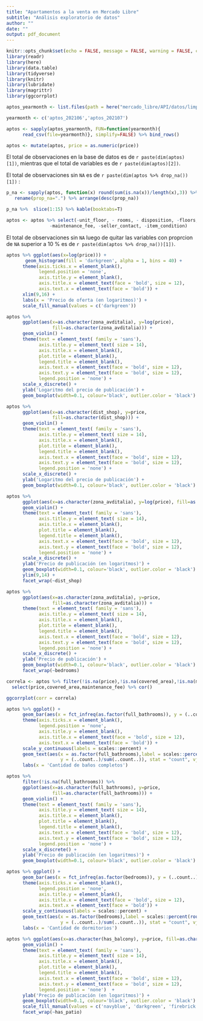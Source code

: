 ```yaml
---
title: "Apartamentos a la venta en Mercado Libre"
subtitle: "Análisis exploratorio de datos"
author: ""
date: ""
output: pdf_document
---
```


```r
knitr::opts_chunk$set(echo = FALSE, message = FALSE, warning = FALSE, comment = FALSE, cache = FALSE)
library(readr)
library(here)
library(data.table)
library(tidyverse)
library(knitr)
library(lubridate)
library(magrittr)
library(ggcorrplot)
```



```r
aptos_yearmonth <- list.files(path = here("mercado_libre/API/datos/limpios/apt"), pattern = "*.csv", full.names = T)

yearmonth <- c('aptos_202106','aptos_202107')

aptos <- sapply(aptos_yearmonth, FUN=function(yearmonth){
      read_csv(file=yearmonth)}, simplify=FALSE) %>% bind_rows()

```




```r
aptos <- mutate(aptos, price = as.numeric(price))
```

El total de observaciones en la base de datos es de `r paste(dim(aptos)[1])`, mientras que el total de variables es de `r paste(dim(aptos)[2])`.

El total de observaciones sin `NA` es de `r paste(dim(aptos %>% drop_na())[1])` :


```r
p_na <- sapply(aptos, function(x) round(sum(is.na(x))/length(x),3)) %>% data.frame() %>% 
   rename(prop_na=".") %>% arrange(desc(prop_na))

p_na %>%  slice(1:15) %>% kable(booktabs=T)
```


```r
aptos <- aptos %>% select(-unit_floor, - rooms, - disposition, -floors, -property_age,
                -maintenance_fee, -seller_contact, -item_condition)
```

El total de observaciones sin `NA` luego de quitar las variables con proprcion de `NA` superior a 10 % es de `r paste(dim(aptos %>% drop_na())[1])`.

```r
aptos %>% ggplot(aes(x=log(price))) + 
       geom_histogram(fill = 'darkgreen', alpha = 1, bins = 40) +
      theme(axis.ticks.x = element_blank(),
            legend.position = 'none',
            axis.title.y = element_blank(),
            axis.title.x = element_text(face = 'bold', size = 12),
            axis.text.x = element_text(face = 'bold')) +
      xlim(9,16) +
      labs(x = 'Precio de oferta (en logaritmos)') +
      scale_fill_manual(values = c('darkgreen')) 
```


```r

aptos %>% 
      ggplot(aes(x=as.character(zona_avditalia), y=log(price),
                 fill=as.character(zona_avditalia))) + 
      geom_violin() +
      theme(text = element_text( family = 'sans'),
            axis.title.y = element_text( size = 14),
            axis.title.x = element_blank(),
            plot.title = element_blank(),
            legend.title = element_blank(),
            axis.text.x = element_text(face = 'bold', size = 12),
            axis.text.y = element_text(face = 'bold', size = 12),
            legend.position = 'none') +
      scale_x_discrete() +
      ylab('Logaritmo del precio de publicación') +
      geom_boxplot(width=0.1, colour='black', outlier.color = 'black') 
```

```r

aptos %>% 
      ggplot(aes(x=as.character(dist_shop), y=price,
                 fill=as.character(dist_shop))) + 
      geom_violin() +
      theme(text = element_text( family = 'sans'),
            axis.title.y = element_text( size = 14),
            axis.title.x = element_blank(),
            plot.title = element_blank(),
            legend.title = element_blank(),
            axis.text.x = element_text(face = 'bold', size = 12),
            axis.text.y = element_text(face = 'bold', size = 12),
            legend.position = 'none') +
      scale_x_discrete() +
      ylab('Logaritmo del precio de publicación') +
      geom_boxplot(width=0.1, colour='black', outlier.color = 'black')
```



```r

aptos %>% 
      ggplot(aes(x=as.character(zona_avditalia), y=log(price), fill=as.character(zona_avditalia))) + 
      geom_violin() +
      theme(text = element_text( family = 'sans'),
            axis.title.y = element_text( size = 14),
            axis.title.x = element_blank(),
            plot.title = element_blank(),
            legend.title = element_blank(),
            axis.text.x = element_text(face = 'bold', size = 12),
            axis.text.y = element_text(face = 'bold', size = 12),
            legend.position = 'none') +
      scale_x_discrete() +
      ylab('Precio de publicación (en logaritmos)') +
      geom_boxplot(width=0.1, colour='black', outlier.color = 'black') +
      ylim(9,14) +
      facet_wrap(~dist_shop)
```


```r

aptos %>%
      ggplot(aes(x=as.character(zona_avditalia), y=price, 
                 fill=as.character(zona_avditalia))) +  
      theme(text = element_text( family = 'sans'),
            axis.title.y = element_text( size = 14),
            axis.title.x = element_blank(),
            plot.title = element_blank(),
            legend.title = element_blank(),
            axis.text.x = element_text(face = 'bold', size = 12),
            axis.text.y = element_text(face = 'bold', size = 12),
            legend.position = 'none') +
      scale_x_discrete() +
      ylab('Precio de publicación') +
      geom_boxplot(width=0.1, colour='black', outlier.color = 'black') +
      facet_wrap(~bedrooms)
```



```r
correla <- aptos %>% filter(!is.na(price),!is.na(covered_area),!is.na(maintenance_fee)) %>% 
  select(price,covered_area,maintenance_fee) %>% cor()

ggcorrplot(corr = correla)

```



```r
aptos %>% ggplot() +
      geom_bar(aes(x = fct_infreq(as.factor(full_bathrooms)), y = (..count..)/sum(..count..), fill = full_bathrooms)) +
      theme(axis.ticks.x = element_blank(),
            legend.position = 'none',
            axis.title.y = element_blank(),
            axis.title.x = element_text(face = 'bold', size = 12),
            axis.text.x = element_text(face = 'bold')) + 
      scale_y_continuous(labels = scales::percent) +
      geom_text(aes(x = as.factor(full_bathrooms),label = scales::percent(round((..count..)/sum(..count..), 2)), 
                    y = (..count..)/sum(..count..)), stat = "count", vjust = -0.5, size = 3) + 
      labs(x = 'Cantidad de baños completos')

```

```r

aptos %>%
      filter(!is.na(full_bathrooms)) %>%
      ggplot(aes(x=as.character(full_bathrooms), y=price, 
                 fill=as.character(full_bathrooms))) + 
      geom_violin() +
      theme(text = element_text( family = 'sans'),
            axis.title.y = element_text( size = 14),
            axis.title.x = element_blank(),
            plot.title = element_blank(),
            legend.title = element_blank(),
            axis.text.x = element_text(face = 'bold', size = 12),
            axis.text.y = element_text(face = 'bold', size = 12),
            legend.position = 'none') +
      scale_x_discrete() +
      ylab('Precio de publicación (en logaritmos)') +
      geom_boxplot(width=0.1, colour='black', outlier.color = 'black')

```



```r
aptos %>% ggplot() +
      geom_bar(aes(x = fct_infreq(as.factor(bedrooms)), y = (..count..)/sum(..count..), fill = bedrooms)) +
      theme(axis.ticks.x = element_blank(),
            legend.position = 'none',
            axis.title.y = element_blank(),
            axis.title.x = element_text(face = 'bold', size = 12),
            axis.text.x = element_text(face = 'bold')) + 
      scale_y_continuous(labels = scales::percent) +
      geom_text(aes(x = as.factor(bedrooms),label = scales::percent(round((..count..)/sum(..count..), 2)), 
                    y = (..count..)/sum(..count..)), stat = "count", vjust = -0.5, size = 2) + 
      labs(x = 'Cantidad de dormitorios')
```



```r

aptos %>% ggplot(aes(x=as.character(has_balcony), y=price, fill=as.character(has_balcony))) + 
      geom_violin() +
      theme(text = element_text( family = 'sans'),
            axis.title.y = element_text( size = 14),
            axis.title.x = element_blank(),
            plot.title = element_blank(),
            legend.title = element_blank(),
            axis.text.x = element_text(face = 'bold', size = 12),
            axis.text.y = element_text(face = 'bold', size = 12),
            legend.position = 'none')  +
      ylab('Precio de publicación (en logaritmos)') +
      geom_boxplot(width=0.1, colour='black', outlier.color = 'black') +
      scale_fill_manual(values = c('navyblue', 'darkgreen', 'firebrick', 'gray')) +
      facet_wrap(~has_patio)

```




